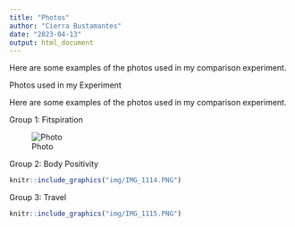 ```yaml
---
title: "Photos"
author: "Cierra Bustamantes"
date: "2023-04-13"
output: html_document
---
```


Here are some examples of the photos used in my comparison experiment.

Photos used in my Experiment

Here are some examples of the photos used in my comparison experiment.

Group 1: Fitspiration

![Photo](https://raw.githubusercontent.com/jvanster/Psych_495_SP23/main/IMG_1113.PNG)

Group 2: Body Positivity

```r
knitr::include_graphics("img/IMG_1114.PNG")
```

Group 3: Travel

```r
knitr::include_graphics("img/IMG_1115.PNG")
```
